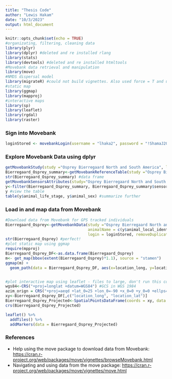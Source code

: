 ```yaml
---
title: "Thesis Code"
author: "Lewis Hakam"
date: "10/3/2023"
output: html_document
---
```


```r
knitr::opts_chunk$set(echo = TRUE)
#organizating, filtering, cleaning data
library(plyr)
library(dplyr) #deleted and re installed rlang
library(stats)
library(devtools) #deleted and re installed htmltools
#Movebank data retrieval and manipulation
library(move)
#NMDS dispersal model
library(migrateR) #could not build vignettes. Also used force = T and updated some packages.
#static map
library(ggmap)
library(mapproj)
#interactive maps
library(sp)
library(leaflet)
library(rgdal)
library(raster)
```

### Sign into Movebank 
```r
loginStored <- movebankLogin(username = "lhaka2", password = "!ShamaJ2016!")
```

### Explore Movebank Data using dplyr
```r
getMovebankStudy(study ="Osprey Bierregaard North and South America", login = loginStored) #this provides me with the metadata in the studies page on movebank
Bierregaard_Osprey_summary<-getMovebankReferenceTable(study ="Osprey Bierregaard North and South America", login = loginStored, allAttributes = FALSE) #summary of individuals within the Movebank data
str(Bierregaard_Osprey_summary) #data frame
getMovebankSensorsAttributes(study="Osprey Bierregaard North and South America",login=loginStored) #sensor_type_id for GPS that we will need is 653. 7842954 is the GPS engineering data and 82798	is Argos data.
y<-filter(Bierregaard_Osprey_summary, Bierregaard_Osprey_summary$sensor_type_id == 653) #we only want individuals that have GPS/GSM data. no Doppler shift
y #view the table
table(y$animal_life_stage, y$animal_sex) #summarize further
```

### Load in and map data from Movebank
```r
#Download data from Movebank for GPS tracked individuals
Bierregaard_Osprey<-getMovebankData(study ="Osprey Bierregaard North and South America",
                                    animalName = c(y$animal_local_identifier),
                                    login = loginStored, removeDuplicatedTimestamps=TRUE) #This takes some time, but downloads data directly from Movebank. 
str(Bierregaard_Osprey) #perfect!
#plot static map using ggmap
require(mpproj)
Bierregaard_Osprey_DF<-as.data.frame(Bierregaard_Osprey)
m<- get_map(bbox(extent(Bierregaard_Osprey)*1.1), source = "stamen")
ggmap(m) +
  geom_path(data = Bierregaard_Osprey_DF, aes(x=location_long, y=location_lat)) #NICE


#plot interactive map using leaflet - files to large, don't run this code yet...need line files instead of point files...
wgs84<-CRS("+proj=longlat +datum=WGS84") #GCS in WGS 1984
azim_orign = CRS("+proj=aeqd +lat_0=25 +lon_0=-90 +x_0=0 +y_0=0 +ellps=WGS84 +datum=WGS84 +units=m +no_defs") #PCS in custom azimuthal equidistant projection
xy<-Bierregaard_Osprey_DF[,c("location_long", "location_lat")]
Bierregaard_Osprey_Projected<-SpatialPointsDataFrame(coords = xy, data = Bierregaard_Osprey_DF,proj4string = azim_orign)
crs(Bierregaard_Osprey_Projected)

leaflet() %>%
  addTiles() %>%
  addMarkers(data = Bierregaard_Osprey_Projected)
```

### References

* Help using the move package to download data from Movebank: <https://cran.r-project.org/web/packages/move/vignettes/browseMovebank.html> 
* Navigating and using data from the move package: <https://cran.r-project.org/web/packages/move/vignettes/move.html>
